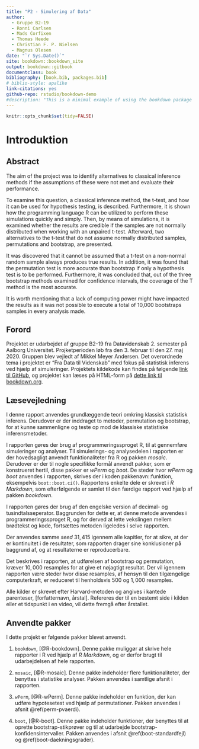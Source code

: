 ```yaml
---
title: "P2 - Simulering af Data"
author: 
  - Gruppe B2-19
  - Ronni Carlsen
  - Mads Corfixen
  - Thomas Heede
  - Christian F. P. Nielsen
  - Magnus Olesen
date: "`r Sys.Date()`"
site: bookdown::bookdown_site
output: bookdown::gitbook
documentclass: book
bibliography: [book.bib, packages.bib]
# biblio-style: apalike
link-citations: yes
github-repo: rstudio/bookdown-demo
#description: "This is a minimal example of using the bookdown package to write a book. The output format for this example is bookdown::gitbook."
---
```


```r
knitr::opts_chunk$set(tidy=FALSE)
```

# Introduktion

## Abstract

The aim of the project was to identify alternatives to classical inference methods if the assumptions of these were not met and evaluate their performance.

To examine this question, a classical inference method, the t-test, and how it can be used for hypothesis testing, is described. Furthermore, it is shown how the programming language R can be utilized to perform these simulations quickly and simply. Then, by means of simulations, it is examined whether the results are credible if the samples are not normally distributed when working with an unpaired t-test. Afterward, two alternatives to the t-test that do not assume normally distributed samples, permutations and bootstrap, are presented.

It was discovered that it cannot be assumed that a t-test on a non-normal random sample always produces true results. In addition, it was found that the permutation test is more accurate than bootstrap if only a hypothesis test is to be performed. Furthermore, it was concluded that, out of the three bootstrap methods examined for confidence intervals, the coverage of the T method is the most accurate.

It is worth mentioning that a lack of computing power might have impacted the results as it was not possible to execute a total of 10,000 bootstraps samples in every analysis made.

## Forord

Projektet er udarbejdet af gruppe B2-19 fra Datavidenskab 2. semester på Aalborg Universitet. Projketperioden løb fra den 3. februar til den 27. maj 2020. Gruppen blev vejledt af Mikkel Meyer Andersen. Det overordnede tema i projektet er "Fra Data til Videnskab" med fokus på statistisk inferens ved hjælp af simuleringer. Projektets kildekode kan findes på følgende [link til GitHub](https://github.com/MadsCorfixen/Datavidenskab-P2/tree/master/Bookdown/bookdown-demo-master), og projektet kan læses på HTML-form på [dette link til bookdown.org](https://bookdown.org/madscorfixen/bookdown-demo-master/).

## Læsevejledning

I denne rapport anvendes grundlæggende teori omkring klassisk statistisk inferens. Derudover er der inddraget to metoder, permutation og bootstrap, for at kunne sammenligne og teste op mod de klassiske statistiske inferensmetoder. 

I rapporten gøres der brug af programmeringssproget R, til at gennemføre simuleringer og analyser. Til simulerings- og analysedelen i rapporten er der hovedsagligt anvendt funktionaliteter fra R og pakken _mosaic_. Derudover er der til nogle specifikke formål anvendt pakker, som er konstrueret hertil, disse pakker er _wPerm_ og _boot_. De steder hvor _wPerm_ og _boot_ anvendes i rapporten, skrives der i koden pakkenavn::funktion, eksempelvis ```boot::boot.ci()```. Rapportens enkelte dele er skrevet i _R Markdown_, som efterfølgende er samlet til den færdige rapport ved hjælp af pakken _bookdown_. 

I rapporten gøres der brug af den engelske version af decimal- og tusindtalsseperator. Baggrunden for dette er, at denne metode anvendes i programmeringssproget R, og for derved at lette vekslingen mellem brødtekst og kode, fortsættes metoden ligeledes i selve rapporten. 

Der anvendes samme _seed_ $31,415$ igennem alle kapitler, for at sikre, at der er kontinuitet i de resultater, som rapporten drager sine konklusioner på baggrund af, og at resultaterne er reproducerbare.

Det beskrives i rapporten, at udførelsen af bootstrap og permutation, kræver $10,000$ resamples for at give et nøjagtigt resultat. Der vil igennem rapporten være steder hvor disse resamples, af hensyn til den tilgængelige computerkraft, er reduceret til henholdsvis $500$ og $1,000$ resamples.   

Alle kilder er skrevet efter Harvard-metoden og angives i kantede parenteser, [forfatternavn, årstal]. Refereres der til en bestemt side i kilden eller et tidspunkt i en video, vil dette fremgå efter årstallet.

## Anvendte pakker

I dette projekt er følgende pakker blevet anvendt.

1) ```bookdown```, [@R-bookdown]. Denne pakke muliggør at skrive hele rapporter i R ved hjælp af _R Markdown_, og er derfor brugt til udarbejdelsen af hele rapporten.

2) ```mosaic```, [@R-mosaic]. Denne pakke indeholder flere funktionaliteter, der benyttes i statistike analyser. Pakken anvendes i samtlige afsnit i rapporten.

3) ```wPerm```, [@R-wPerm]. Denne pakke indeholder en funktion, der kan udføre hypotesetest ved hjælp af permutationer. Pakken anvendes i afsnit \@ref(perm-pvaerdi).

4) ```boot```, [@R-boot]. Denne pakke indeholder funktioner, der benyttes til at oprette bootstrap-stikprøver og til at udarbejde bootstrap-konfidensintervaller. Pakken anvendes i afsnit \@ref(boot-standardfejl) og \@ref(boot-daekningsgrader).
